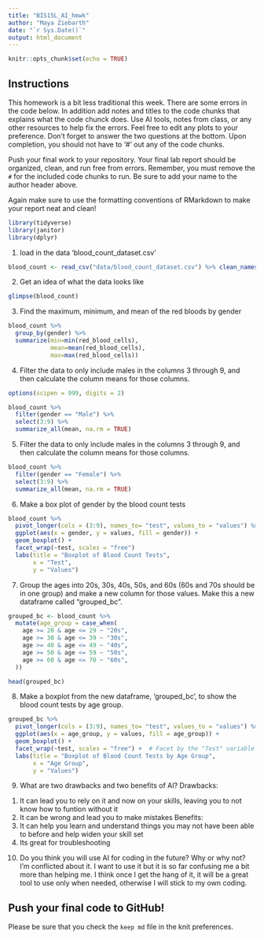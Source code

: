 ```yaml
---
title: "BIS15L_AI_hmwk"
author: "Maya Ziebarth"
date: "`r Sys.Date()`"
output: html_document
---
```


```r
knitr::opts_chunk$set(echo = TRUE)
```

## Instructions
This homework is a bit less traditional this week. There are some errors in the code below. In addition add notes and titles to the code chunks that explains what the code chunck does. Use AI tools, notes from class, or any other resources to help fix the errors. Feel free to edit any plots to your preference. Don't forget to answer the two questions at the bottom. Upon completion, you should not have to '#' out any of the code chunks.

Push your final work to your repository. Your final lab report should be organized, clean, and run free from errors. Remember, you must remove the `#` for the included code chunks to run. Be sure to add your name to the author header above.   

Again make sure to use the formatting conventions of RMarkdown to make your report neat and clean!  


```r
library(tidyverse)
library(janitor)
library(dplyr)
```


1. load in the data 'blood_count_dataset.csv'
```r
blood_count <- read_csv("data/blood_count_dataset.csv") %>% clean_names()
```

2. Get an idea of what the data looks like
```r
glimpse(blood_count)
```

3. Find the maximum, minimum, and mean of the red bloods by gender
```r
blood_count %>% 
  group_by(gender) %>% 
  summarize(min=min(red_blood_cells), 
            mean=mean(red_blood_cells), 
            max=max(red_blood_cells)) 
```


4. Filter the data to only include males in the columns 3 through 9, and then calculate the column means for those columns.
```r
options(scipen = 999, digits = 2)

blood_count %>% 
  filter(gender == "Male") %>% 
  select(3:9) %>% 
  summarize_all(mean, na.rm = TRUE) 
```

5. Filter the data to only include males in the columns 3 through 9, and then calculate the column means for those columns.
```r
blood_count %>%
  filter(gender == "Female") %>%
  select(3:9) %>%
  summarize_all(mean, na.rm = TRUE)
```


6. Make a box plot of gender by the blood count tests
```r
blood_count %>%
  pivot_longer(cols = (3:9), names_to= "test", values_to = "values") %>%
  ggplot(aes(x = gender, y = values, fill = gender)) +
  geom_boxplot() +
  facet_wrap(~test, scales = "free") 
  labs(title = "Boxplot of Blood Count Tests",
       x = "Test",
       y = "Values")
```

7. Group the ages into 20s, 30s, 40s, 50s, and 60s (60s and 70s should be in one group) and make a new column for those values. Make this a new dataframe called "grouped_bc".
```r
grouped_bc <- blood_count %>%
  mutate(age_group = case_when(
    age >= 20 & age <= 29 ~ "20s",
    age >= 30 & age <= 39 ~ "30s",
    age >= 40 & age <= 49 ~ "40s",
    age >= 50 & age <= 59 ~ "50s",
    age >= 60 & age <= 70 ~ "60s",
  ))

head(grouped_bc)
```

8. Make a boxplot from the new dataframe, 'grouped_bc', to show the blood count tests by age group.
```r
grouped_bc %>%
  pivot_longer(cols = (3:9), names_to= "test", values_to = "values") %>%
  ggplot(aes(x = age_group, y = values, fill = age_group)) +
  geom_boxplot() +
  facet_wrap(~test, scales = "free") +  # Facet by the "Test" variable
  labs(title = "Boxplot of Blood Count Tests by Age Group",
       x = "Age Group",
       y = "Values")
```

9. What are two drawbacks and two benefits of AI?
Drawbacks: 
1) It can lead you to rely on it and now on your skills, leaving you to not know how to funtion without it
2) It can be wrong and lead you to make mistakes
Benefits:
1) It can help you learn and understand things you may not have been able to before and help widen your skill set
2) Its great for troubleshooting 

10. Do you think you will use AI for coding in the future? Why or why not?
I'm conflicted about it. I want to use it but it is so far confusing me a bit more than helping me. I think once I get the hang of it, it will be a great tool to use only when needed, otherwise I will stick to my own coding. 


## Push your final code to GitHub!
Please be sure that you check the `keep md` file in the knit preferences. 